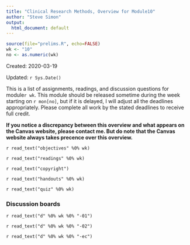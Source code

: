 ```yaml
---
title: "Clinical Research Methods, Overview for Module10"
author: "Steve Simon"
output:
  html_document: default
---
```


```r
source(file="prelims.R", echo=FALSE)
wk <- "10"
no <- as.numeric(wk)
```

Created: 2020-03-19

Updated: `r Sys.Date()`

This is a list of assignments, readings, and discussion questions for module`r wk`. This module should be released sometime during the week starting on `r mon[no]`, but if it is delayed, I will adjust all the deadlines appropriately. Please complete all work by the stated deadlines to receive full credit.

**If you notice a discrepancy between this overview and what appears on the Canvas website, please contact me. But do note that the Canvas website always takes precence over this overview.**

`r read_text("objectives" %0% wk)`

`r read_text("readings" %0% wk)`

`r read_text("copyright")`

`r read_text("handouts" %0% wk)`

`r read_text("quiz" %0% wk)`

### Discussion boards

`r read_text("d" %0% wk %0% "-01")`

`r read_text("d" %0% wk %0% "-02")`

`r read_text("d" %0% wk %0% "-ec")`
